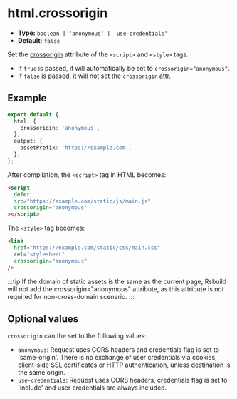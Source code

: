 # html.crossorigin

- **Type:** `boolean | 'anonymous' | 'use-credentials'`
- **Default:** `false`

Set the [crossorigin](https://developer.mozilla.org/en-US/docs/Web/HTML/Attributes/crossorigin) attribute of the `<script>` and `<style>` tags.

- If `true` is passed, it will automatically be set to `crossorigin="anonymous"`.
- If `false` is passed, it will not set the `crossorigin` attr.

## Example

```ts title="rsbuild.config.ts"
export default {
  html: {
    crossorigin: 'anonymous',
  },
  output: {
    assetPrefix: 'https://example.com',
  },
};
```

After compilation, the `<script>` tag in HTML becomes:

```html
<script
  defer
  src="https://example.com/static/js/main.js"
  crossorigin="anonymous"
></script>
```

The `<style>` tag becomes:

```html
<link
  href="https://example.com/static/css/main.css"
  rel="stylesheet"
  crossorigin="anonymous"
/>
```

:::tip
If the domain of static assets is the same as the current page, Rsbuild will not add the crossorigin="anonymous" attribute, as this attribute is not required for non-cross-domain scenario.
:::

## Optional values

`crossorigin` can the set to the following values:

- `anonymous`: Request uses CORS headers and credentials flag is set to 'same-origin'. There is no exchange of user credentials via cookies, client-side SSL certificates or HTTP authentication, unless destination is the same origin.
- `use-credentials`: Request uses CORS headers, credentials flag is set to 'include' and user credentials are always included.
